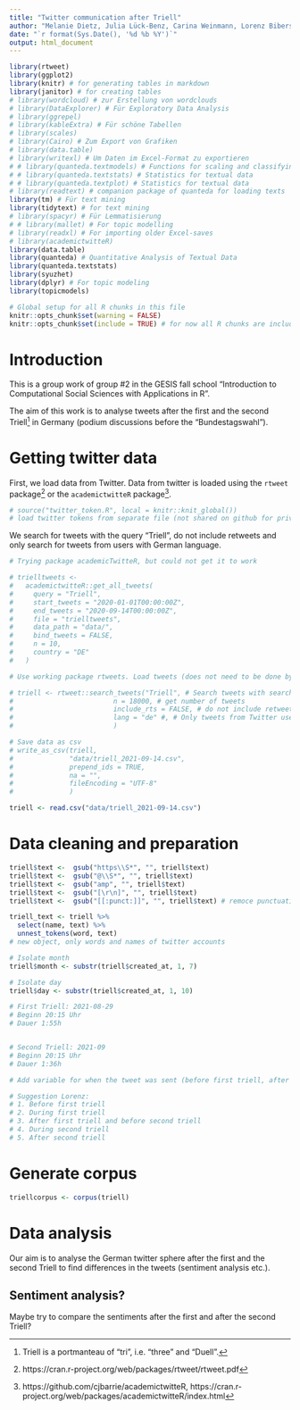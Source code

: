```yaml
---
title: "Twitter communication after Triell"
author: "Melanie Dietz, Julia Lück-Benz, Carina Weinmann, Lorenz Biberstein, Gabor Scheiring"
date: "`r format(Sys.Date(), '%d %b %Y')`"
output: html_document
---
```


```r
library(rtweet)
library(ggplot2)
library(knitr) # for generating tables in markdown
library(janitor) # for creating tables
# library(wordcloud) # zur Erstellung von wordclouds
# library(DataExplorer) # Für Exploratory Data Analysis
# library(ggrepel)
# library(kableExtra) # Für schöne Tabellen
# library(scales)
# library(Cairo) # Zum Export von Grafiken
# library(data.table)
# library(writexl) # Um Daten im Excel-Format zu exportieren
# # library(quanteda.textmodels) # Functions for scaling and classifying textual data
# # library(quanteda.textstats) # Statistics for textual data
# # library(quanteda.textplot) # Statistics for textual data 
# library(readtext) # companion package of quanteda for loading texts
library(tm) # Für text mining
library(tidytext) # for text mining
# library(spacyr) # Für Lemmatisierung
# # library(mallet) # For topic modelling
# library(readxl) # For importing older Excel-saves
# library(academictwitteR)
library(data.table)
library(quanteda) # Quantitative Analysis of Textual Data 
library(quanteda.textstats)
library(syuzhet)
library(dplyr) # For topic modeling
library(topicmodels)
```


```r
# Global setup for all R chunks in this file
knitr::opts_chunk$set(warning = FALSE)
knitr::opts_chunk$set(include = TRUE) # for now all R chunks are included, can be taken out here later
```

# Introduction

This is a group work of group #2 in the GESIS fall school "Introduction to Computational Social Sciences with Applications in R". 

The aim of this work is to analyse tweets after the first and the second Triell^[Triell is a portmanteau of "tri", i.e. "three" and "Duell".] in Germany (podium discussions before the "Bundestagswahl").

# Getting twitter data

First, we load data from Twitter. Data from twitter is loaded using the `rtweet` package^[https://cran.r-project.org/web/packages/rtweet/rtweet.pdf] or the `academictwitteR` package^[https://github.com/cjbarrie/academictwitteR, https://cran.r-project.org/web/packages/academictwitteR/index.html]. 

```r
# source("twitter_token.R", local = knitr::knit_global())
# load twitter tokens from separate file (not shared on github for privacy reasons)
```

We search for tweets with the query "Triell", do not include retweets and only search for tweets from users with German language.

```r
# Trying package academicTwitteR, but could not get it to work

# trielltweets <-
#   academictwitteR::get_all_tweets(
#     query = "Triell",
#     start_tweets = "2020-01-01T00:00:00Z",
#     end_tweets = "2020-09-14T00:00:00Z",
#     file = "trielltweets",
#     data_path = "data/",
#     bind_tweets = FALSE,
#     n = 10,
#     country = "DE"
#   )
```

```r
# Use working package rtweets. Load tweets (does not need to be done by everybodey, was only done once by Lorenz. Afterwards we can use the import from the .csv file below)

# triell <- rtweet::search_tweets("Triell", # Search tweets with search phrase "Triell"
#                         n = 18000, # get number of tweets
#                         include_rts = FALSE, # do not include retweets
#                         lang = "de" #, # Only tweets from Twitter users with German language
#                         )

# Save data as csv
# write_as_csv(triell, 
#              "data/triell_2021-09-14.csv", 
#              prepend_ids = TRUE, 
#              na = "", 
#              fileEncoding = "UTF-8"
#              )
```


```r
triell <- read.csv("data/triell_2021-09-14.csv")
```

# Data cleaning and preparation

```r
triell$text <-  gsub("https\\S*", "", triell$text)
triell$text <-  gsub("@\\S*", "", triell$text) 
triell$text <-  gsub("amp", "", triell$text) 
triell$text <-  gsub("[\r\n]", "", triell$text)
triell$text <-  gsub("[[:punct:]]", "", triell$text) # remoce punctuation
```

```r
triell_text <- triell %>%
  select(name, text) %>%
  unnest_tokens(word, text)
# new object, only words and names of twitter accounts
```

```r
# Isolate month
triell$month <- substr(triell$created_at, 1, 7)

# Isolate day
triell$day <- substr(triell$created_at, 1, 10)
```

```r
# First Triell: 2021-08-29 
# Beginn 20:15 Uhr
# Dauer 1:55h


# Second Triell: 2021-09
# Beginn 20:15 Uhr
# Dauer 1:36h

# Add variable for when the tweet was sent (before first triell, after the first triell, after second triell etc.)

# Suggestion Lorenz: 
# 1. Before first triell
# 2. During first triell
# 3. After first triell and before second triell
# 4. During second triell
# 5. After second triell


```


# Generate corpus

```r
triellcorpus <- corpus(triell)
```


# Data analysis

Our aim is to analyse the German twitter sphere after the first and the second Triell to find differences in the tweets (sentiment analysis etc.).

## Sentiment analysis?

Maybe try to compare the sentiments after the first and after the second Triell?






